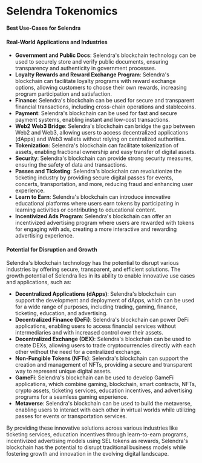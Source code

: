 # Selendra Tokenomics

**Best Use-Cases for Selendra**

#### **Real-World Applications and Industries**

- **Government and Public Docs**: Selendra's blockchain technology can be used to securely store and verify public documents, ensuring transparency and authenticity in government processes.
- **Loyalty Rewards and Reward Exchange Program**: Selendra's blockchain can facilitate loyalty programs with reward exchange options, allowing customers to choose their own rewards, increasing program participation and satisfaction.
- **Finance**: Selendra's blockchain can be used for secure and transparent financial transactions, including cross-chain operations and stablecoins.
- **Payment**: Selendra's blockchain can be used for fast and secure payment systems, enabling instant and low-cost transactions.
- **Web2 Web3 Bridge**: Selendra's blockchain can bridge the gap between Web2 and Web3, allowing users to access decentralized applications (dApps) and Web3 wallets without relying on centralized authorities.
- **Tokenization**: Selendra's blockchain can facilitate tokenization of assets, enabling fractional ownership and easy transfer of digital assets.
- **Security**: Selendra's blockchain can provide strong security measures, ensuring the safety of data and transactions.
- **Passes and Ticketing**: Selendra's blockchain can revolutionize the ticketing industry by providing secure digital passes for events, concerts, transportation, and more, reducing fraud and enhancing user experience.
- **Learn to Earn**: Selendra's blockchain can introduce innovative educational platforms where users earn tokens by participating in learning activities or contributing to educational content.
- **Incentivized Ads Program**: Selendra's blockchain can offer an incentivized advertising program where users are rewarded with tokens for engaging with ads, creating a more interactive and rewarding advertising experience.

#### **Potential for Disruption and Growth**

Selendra's blockchain technology has the potential to disrupt various industries by offering secure, transparent, and efficient solutions. The growth potential of Selendra lies in its ability to enable innovative use cases and applications, such as:

- **Decentralized Applications (dApps)**: Selendra's blockchain can support the development and deployment of dApps, which can be used for a wide range of purposes, including trading, gaming, finance, ticketing, education, and advertising.
- **Decentralized Finance (DeFi)**: Selendra's blockchain can power DeFi applications, enabling users to access financial services without intermediaries and with increased control over their assets.
- **Decentralized Exchange (DEX)**: Selendra's blockchain can be used to create DEXs, allowing users to trade cryptocurrencies directly with each other without the need for a centralized exchange.
- **Non-Fungible Tokens (NFTs)**: Selendra's blockchain can support the creation and management of NFTs, providing a secure and transparent way to represent unique digital assets.
- **GameFi**: Selendra's blockchain can be used to develop GameFi applications, which combine gaming, blockchain, smart contracts, NFTs, crypto assets, ticketing services, education incentives, and advertising programs for a seamless gaming experience.
- **Metaverse**: Selendra's blockchain can be used to build the metaverse, enabling users to interact with each other in virtual worlds while utilizing passes for events or transportation services.

By providing these innovative solutions across various industries like ticketing services, education incentives through learn-to-earn programs, incentivized advertising models using SEL tokens as rewards, Selendra's blockchain has the potential to disrupt traditional business models while fostering growth and innovation in the evolving digital landscape.
